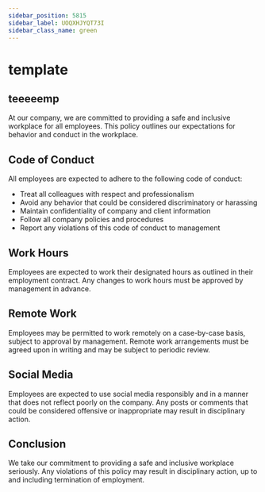 ```yaml
---
sidebar_position: 5815
sidebar_label: UOQXHJYQT73I
sidebar_class_name: green
---
```



# template

## teeeeemp

At our company, we are committed to providing a safe and inclusive workplace for all employees. This policy outlines our expectations for behavior and conduct in the workplace.

## Code of Conduct

All employees are expected to adhere to the following code of conduct:

- Treat all colleagues with respect and professionalism
- Avoid any behavior that could be considered discriminatory or harassing
- Maintain confidentiality of company and client information
- Follow all company policies and procedures
- Report any violations of this code of conduct to management

## Work Hours

Employees are expected to work their designated hours as outlined in their employment contract. Any changes to work hours must be approved by management in advance.

## Remote Work

Employees may be permitted to work remotely on a case-by-case basis, subject to approval by management. Remote work arrangements must be agreed upon in writing and may be subject to periodic review.

## Social Media

Employees are expected to use social media responsibly and in a manner that does not reflect poorly on the company. Any posts or comments that could be considered offensive or inappropriate may result in disciplinary action.

## Conclusion

We take our commitment to providing a safe and inclusive workplace seriously. Any violations of this policy may result in disciplinary action, up to and including termination of employment.


